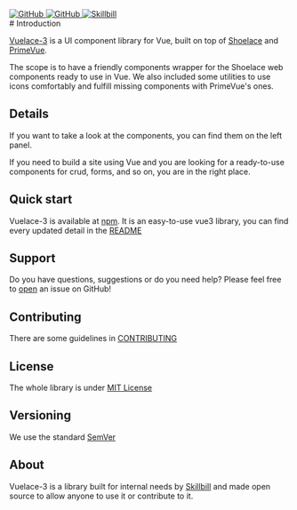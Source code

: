 <style>
  {`
  .sbdocs.sbdocs-wrapper \{
    padding: 0 20px;
  }
`}
</style>

<div
  style={{
    display: 'flex',
    gap: '16px',
    alignItems: 'center',
    justifyContent: 'end',
    width: '100%',
    position: 'fixed',
    top: 0,
    right: 20,
    zIndex: 50
  }}
>
  <div
    style={{
      display: 'flex',
      gap: '16px',
      alignItems: 'center',
      padding: '12px',
      backgroundColor: 'white'
    }}
  >
    <a href="https://www.npmjs.com/package/@skillbill/vuelace-3">
      <img style={{ height: '36px' }} src="assets/vuelace-logo.svg" alt="GitHub" />
    </a>
    <a href="https://www.github.com/Skillbill/vuelace-3">
      <img style={{ height: '36px' }} src="assets/github-mark.svg" alt="GitHub" />
    </a>
    <a href="https://www.skillbill.it">
      <img style={{ height: '36px' }} src="assets/logo_skillbill_00.svg" alt="Skillbill" />
    </a>
  </div>
</div>
# Introduction

[Vuelace-3](https://www.github.com/Skillbill/vuelace-3) is a UI component library for Vue,
built on top of [Shoelace](https://shoelace.style/) and [PrimeVue](https://primevue.org/).

The scope is to have a friendly components wrapper for the Shoelace web components ready to use in Vue.
We also included some utilities to use icons comfortably and fulfill missing components with PrimeVue's ones.

## Details

If you want to take a look at the components, you can find them on the left panel.

If you need to build a site using Vue and you are looking for a ready-to-use components for crud,
forms, and so on, you are in the right place.

## Quick start

Vuelace-3 is available at [npm](https://www.npmjs.com/package/@skillbill/vuelace-3).
It is an easy-to-use vue3 library,
you can find every updated detail in the [README](https://github.com/Skillbill/vuelace-3/blob/main/README.md)

## Support

Do you have questions, suggestions or do you need help?
Please feel free to [open](https://github.com/Skillbill/vuelace-3/issues/new/choose) an issue on GitHub!

## Contributing

There are some guidelines in [CONTRIBUTING](https://github.com/Skillbill/vuelace-3/blob/main/CONTRIBUTING.md)

## License

The whole library is under [MIT License](https://github.com/Skillbill/vuelace-3/blob/main/LICENSE)

## Versioning

We use the standard [SemVer](https://semver.org/)

## About

Vuelace-3 is a library built for internal needs by [Skillbill](https://www.skillbill.it)
and made open source to allow anyone to use it or contribute to it.

